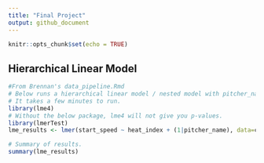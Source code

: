 ```yaml
---
title: "Final Project"
output: github_document
---
```


```r
knitr::opts_chunk$set(echo = TRUE)
```

## Hierarchical Linear Model

```r
#From Brennan's data_pipeline.Rmd
# Below runs a hierarchical linear model / nested model with pitcher_name set as the grouping factor.
# It takes a few minutes to run.
library(lme4)
# Without the below package, lme4 will not give you p-values.
library(lmerTest)
lme_results <- lmer(start_speed ~ heat_index + (1|pitcher_name), data=complete_db, REML=F)

# Summary of results.
summary(lme_results)
```


